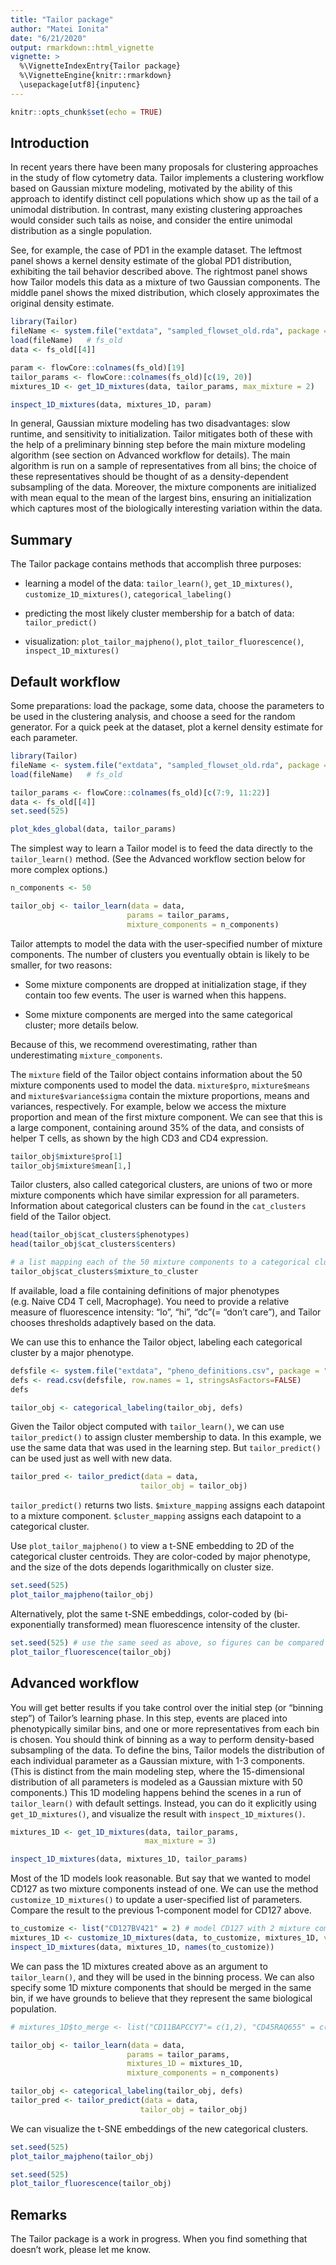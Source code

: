 ---
title: "Tailor package"
author: "Matei Ionita"
date: "6/21/2020"
output: rmarkdown::html_vignette
vignette: >
  %\VignetteIndexEntry{Tailor package}
  %\VignetteEngine{knitr::rmarkdown}
  \usepackage[utf8]{inputenc}
---

```{r setup, include=FALSE}
knitr::opts_chunk$set(echo = TRUE)
```


## Introduction

In recent years there have been many proposals for clustering approaches in the study of flow cytometry data. 
Tailor implements a clustering workflow based on Gaussian mixture modeling, motivated by the ability of this 
approach to identify distinct cell populations which show up as the tail of a unimodal distribution. 
In contrast, many existing clustering approaches would consider such tails as noise, and consider the 
entire unimodal distribution as a single population. 

See, for example, the case of PD1 in the
example dataset. The leftmost panel shows a kernel density estimate of the global PD1 distribution,
exhibiting the tail behavior described above. The rightmost panel shows how Tailor models this data
as a mixture of two Gaussian components. The middle panel shows the mixed distribution, which closely
approximates the original density estimate.

```{r fig_tail, fig.width=8, fig.height=4, echo=FALSE}
library(Tailor)
fileName <- system.file("extdata", "sampled_flowset_old.rda", package = "Tailor")
load(fileName)   # fs_old
data <- fs_old[[4]]

param <- flowCore::colnames(fs_old)[19]
tailor_params <- flowCore::colnames(fs_old)[c(19, 20)]
mixtures_1D <- get_1D_mixtures(data, tailor_params, max_mixture = 2)

inspect_1D_mixtures(data, mixtures_1D, param)
```

In general, Gaussian mixture modeling has two disadvantages: slow runtime, and sensitivity to initialization. 
Tailor mitigates both of these with the help of a preliminary binning step before the main mixture modeling 
algorithm (see section on Advanced workflow for details). The main algorithm is run on a sample of 
representatives from all bins; the choice of these representatives should be thought of as a 
density-dependent subsampling of the data. Moreover, the mixture components are initialized with mean 
equal to the mean of the largest bins, ensuring an initialization which captures most of the 
biologically interesting variation within the data.


## Summary
The Tailor package contains methods that accomplish three purposes:

* learning a model of the data: `tailor_learn()`, `get_1D_mixtures()`, `customize_1D_mixtures()`, `categorical_labeling()`

* predicting the most likely cluster membership for a batch of data: `tailor_predict()`

* visualization: `plot_tailor_majpheno()`, `plot_tailor_fluorescence()`, `inspect_1D_mixtures()`


## Default workflow
Some preparations: load the package, some data, choose the parameters to be used in the 
clustering analysis, and choose a seed for the random generator. For a quick peek at the dataset, 
plot a kernel density estimate for each parameter.

```{r preparations, fig.align = "center", fig.width=8, fig.height=5}
library(Tailor)
fileName <- system.file("extdata", "sampled_flowset_old.rda", package = "Tailor")
load(fileName)   # fs_old

tailor_params <- flowCore::colnames(fs_old)[c(7:9, 11:22)]
data <- fs_old[[4]]
set.seed(525)

plot_kdes_global(data, tailor_params)
```


The simplest way to learn a Tailor model is to feed the data directly to the `tailor_learn()` 
method. (See the Advanced workflow section below for more complex options.)

```{r tailor_vanilla}
n_components <- 50

tailor_obj <- tailor_learn(data = data,
                          params = tailor_params,
                          mixture_components = n_components)
```

Tailor attempts to model the data with the user-specified number of mixture components. 
The number of clusters you eventually obtain is likely to be smaller, for two reasons:

* Some mixture components are dropped at initialization stage, if they contain too few events. 
The user is warned when this happens.

* Some mixture components are merged into the same categorical cluster; more details below.

Because of this, we recommend overestimating, rather than underestimating `mixture_components`.

The `mixture` field of the Tailor object contains information about the 50 mixture components 
used to model the data.
`mixture$pro`, `mixture$means` and `mixture$variance$sigma` contain the mixture proportions, 
means and variances, respectively.
For example, below we access the mixture proportion and mean of the first mixture component. 
We can see that this is a large component, containing around 35% of the data, and consists of 
helper T cells, as shown by the high CD3 and CD4 expression.

```{r tailor_mixture}
tailor_obj$mixture$pro[1]
tailor_obj$mixture$mean[1,]
```

Tailor clusters, also called categorical clusters, are unions of two or more mixture components 
which have similar expression for all parameters. Information about categorical clusters can 
be found in the `cat_clusters` field of the Tailor object.

```{r tailor_categorical}
head(tailor_obj$cat_clusters$phenotypes)
head(tailor_obj$cat_clusters$centers)

# a list mapping each of the 50 mixture components to a categorical cluster
tailor_obj$cat_clusters$mixture_to_cluster
```

If available, load a file containing definitions of major phenotypes (e.g. Naive CD4 T cell, Macrophage). 
You need to provide a relative measure of fluorescence intensity: "lo", "hi", "dc"(= "don't care"), 
and Tailor chooses thresholds adaptively based on the data.

We can use this to enhance the Tailor object, labeling each categorical cluster by a major phenotype.

```{r categorical_labeling}
defsfile <- system.file("extdata", "pheno_definitions.csv", package = "Tailor")
defs <- read.csv(defsfile, row.names = 1, stringsAsFactors=FALSE)
defs

tailor_obj <- categorical_labeling(tailor_obj, defs)
```

Given the Tailor object computed with `tailor_learn()`, we can use `tailor_predict()` to assign 
cluster membership to data. In this example, we use the same data that was used in the learning step. 
But `tailor_predict()` can be used just as well with new data.

```{r tailor_predict}
tailor_pred <- tailor_predict(data = data,
                             tailor_obj = tailor_obj)
```

`tailor_predict()` returns two lists. `$mixture_mapping` assigns each datapoint to a mixture component. `$cluster_mapping` assigns each datapoint to a categorical cluster.

Use `plot_tailor_majpheno()` to view a t-SNE embedding to 2D of the categorical cluster centroids. 
They are color-coded by major phenotype, and the size of the dots depends logarithmically on cluster size.

```{r tailor_plot_clusters, fig.align= "center", fig.width=6, fig.height=4}
set.seed(525)
plot_tailor_majpheno(tailor_obj)
```

Alternatively, plot the same t-SNE embeddings, color-coded by (bi-exponentially transformed) mean 
fluorescence intensity of the cluster. 

```{r tailor_plot_mfi, fig.align= "center", fig.width=9, fig.height=9}
set.seed(525) # use the same seed as above, so figures can be compared
plot_tailor_fluorescence(tailor_obj)
```

## Advanced workflow

You will get better results if you take control over the initial step (or "binning step") of 
Tailor's learning phase.
In this step, events are placed into phenotypically similar bins, and one or more representatives 
from each bin is chosen. You should think of binning as a way to perform density-based subsampling 
of the data. To define the bins, Tailor models the distribution of each individual parameter as a 
Gaussian mixture, with 1-3 components. (This is distinct from the main modeling step, where the 
15-dimensional distribution of all parameters is modeled as a Gaussian mixture with 50 components.) 
This 1D modeling happens behind the scenes in a run of `tailor_learn()` with default settings. 
Instead, you can do it explicitly using `get_1D_mixtures()`, and visualize the result with 
`inspect_1D_mixtures()`.

```{r 1D_mixtures, fig.width=8, fig.height=4}
mixtures_1D <- get_1D_mixtures(data, tailor_params,
                              max_mixture = 3)

inspect_1D_mixtures(data, mixtures_1D, tailor_params)
```

Most of the 1D models look reasonable. But say that we wanted to model CD127 as two mixture 
components instead of one. We can use the method `customize_1D_mixtures()` to update a user-specified 
list of parameters. Compare the result to the previous 1-component model for CD127 above.

```{r customize_1D_mixtures, fig.width=8, fig.height=4}
to_customize <- list("CD127BV421" = 2) # model CD127 with 2 mixture components
mixtures_1D <- customize_1D_mixtures(data, to_customize, mixtures_1D, verbose = TRUE)
inspect_1D_mixtures(data, mixtures_1D, names(to_customize))
```

We can pass the 1D mixtures created above as an argument to `tailor_learn()`, and they will be used 
in the binning process. We can also specify some 1D mixture components that should be merged in the 
same bin, if we have grounds to believe that they represent the same biological population.

```{r learn_advanced}
# mixtures_1D$to_merge <- list("CD11BAPCCY7"= c(1,2), "CD45RAQ655" = c(1,2), "CD27AF700" = c(2,3))

tailor_obj <- tailor_learn(data = data,
                          params = tailor_params,
                          mixtures_1D = mixtures_1D,
                          mixture_components = n_components)

tailor_obj <- categorical_labeling(tailor_obj, defs)
tailor_pred <- tailor_predict(data = data,
                             tailor_obj = tailor_obj)
```

We can visualize the t-SNE embeddings of the new categorical clusters.

```{r tailor_plot_clusters_advanced, fig.align= "center", fig.width=6, fig.height=4}
set.seed(525)
plot_tailor_majpheno(tailor_obj)
```

```{r tailor_plot_fluorescence_advanced, fig.align="center", fig.width=9, fig.height=9}
set.seed(525)
plot_tailor_fluorescence(tailor_obj)
```


## Remarks

The Tailor package is a work in progress. When you find something that doesn't work, please 
let me know.

